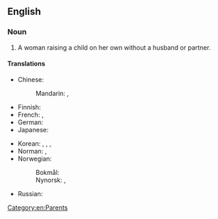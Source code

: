 ==English==

===Noun===
{{en-noun}}

# A woman raising a child on her own without a husband or partner.

====Translations====
{{trans-top|a woman raising a child on her own}}
* Chinese:
*: Mandarin: {{t|cmn|[[單身]][[母親]]|sc=Hani}}, {{t|cmn|[[单身]][[母亲]]|tr=dānshēn mǔqīn|sc=Hani}}
* Finnish: {{t|fi|yksinhuoltajaäiti}}
* French: {{t+|fr|mère célibataire|f}}, {{t+|fr|fille-mère|f}}
* German: {{t|de|alleinerziehende Mutter|f}}
* Japanese: {{t|ja|シングルマザー|tr=shinguru mazā|sc=Jpan}}
{{trans-mid}}
* Korean: {{t+|ko|미혼모|sc=Kore}}, {{t|ko|싱글마더|sc=Kore}}, {{t|ko|싱글맘|sc=Kore}}, {{t|ko|싱글마마|sc=Kore}}
* Norman: {{t|nrf|méthe sîndguliéthe|f}}, {{t|nrf|méthe à san tout seu|f}}
* Norwegian:
*: Bokmål: {{t|nb|alenemor|m|f}}
*: Nynorsk: {{t|nn|aleinemor|f}}, {{t|nn|åleinemor|f}}
* Russian: {{t+|ru|мать-одино́чка|f}}
{{trans-bottom}}

[[Category:en:Parents]]
